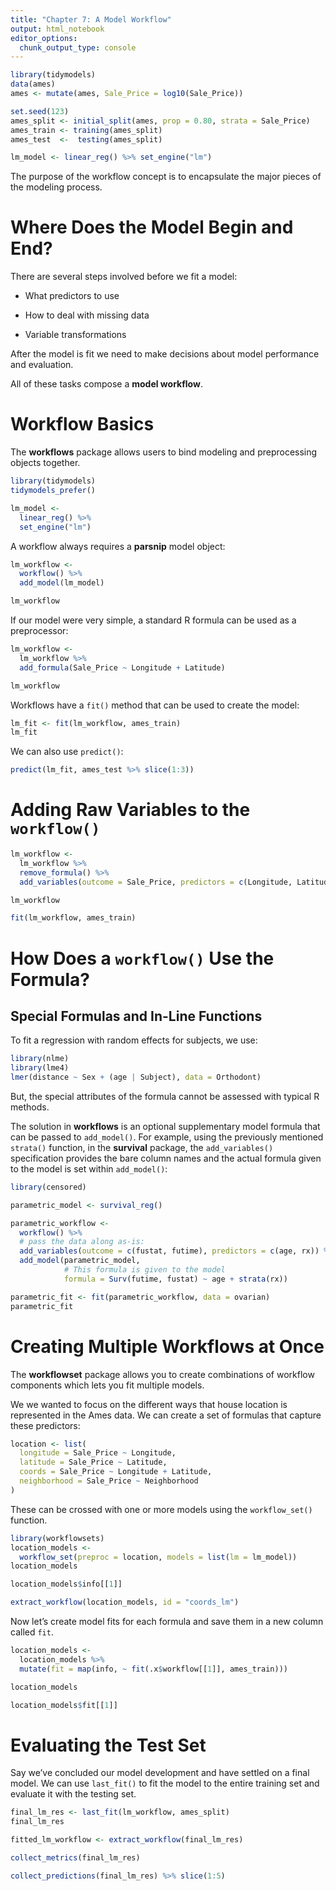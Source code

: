 ```yaml
---
title: "Chapter 7: A Model Workflow"
output: html_notebook
editor_options: 
  chunk_output_type: console
---
```


```r
library(tidymodels)
data(ames)
ames <- mutate(ames, Sale_Price = log10(Sale_Price))

set.seed(123)
ames_split <- initial_split(ames, prop = 0.80, strata = Sale_Price)
ames_train <- training(ames_split)
ames_test  <-  testing(ames_split)

lm_model <- linear_reg() %>% set_engine("lm")
```

The purpose of the workflow concept is to encapsulate the major pieces of the modeling process.

# Where Does the Model Begin and End?

There are several steps involved before we fit a model:

-   What predictors to use

-   How to deal with missing data

-   Variable transformations

After the model is fit we need to make decisions about model performance and evaluation.

All of these tasks compose a **model workflow**.

# Workflow Basics

The **workflows** package allows users to bind modeling and preprocessing objects together.

```r
library(tidymodels)
tidymodels_prefer()

lm_model <- 
  linear_reg() %>% 
  set_engine("lm")
```

A workflow always requires a **parsnip** model object:

```r
lm_workflow <- 
  workflow() %>% 
  add_model(lm_model)

lm_workflow
```

If our model were very simple, a standard R formula can be used as a preprocessor:

```r
lm_workflow <- 
  lm_workflow %>% 
  add_formula(Sale_Price ~ Longitude + Latitude)

lm_workflow
```

Workflows have a `fit()` method that can be used to create the model:

```r
lm_fit <- fit(lm_workflow, ames_train)
lm_fit
```

We can also use `predict()`:

```r
predict(lm_fit, ames_test %>% slice(1:3))
```

# Adding Raw Variables to the `workflow()`

```r
lm_workflow <- 
  lm_workflow %>% 
  remove_formula() %>% 
  add_variables(outcome = Sale_Price, predictors = c(Longitude, Latitude))

lm_workflow

fit(lm_workflow, ames_train)
```

# How Does a `workflow()` Use the Formula?

## Special Formulas and In-Line Functions

To fit a regression with random effects for subjects, we use:

```r
library(nlme)
library(lme4)
lmer(distance ~ Sex + (age | Subject), data = Orthodont)
```

But, the special attributes of the formula cannot be assessed with typical R methods.

The solution in **workflows** is an optional supplementary model formula that can be passed to `add_model()`. For example, using the previously mentioned `strata()` function, in the **survival** package, the `add_variables()` specification provides the bare column names and the actual formula given to the model is set within `add_model()`:

```r
library(censored)

parametric_model <- survival_reg()

parametric_workflow <- 
  workflow() %>% 
  # pass the data along as-is:
  add_variables(outcome = c(fustat, futime), predictors = c(age, rx)) %>% 
  add_model(parametric_model,
            # This formula is given to the model
            formula = Surv(futime, fustat) ~ age + strata(rx))

parametric_fit <- fit(parametric_workflow, data = ovarian)
parametric_fit
```

# Creating Multiple Workflows at Once

The **workflowset** package allows you to create combinations of workflow components which lets you fit multiple models.

We we wanted to focus on the different ways that house location is represented in the Ames data. We can create a set of formulas that capture these predictors:

```r
location <- list(
  longitude = Sale_Price ~ Longitude,
  latitude = Sale_Price ~ Latitude,
  coords = Sale_Price ~ Longitude + Latitude,
  neighborhood = Sale_Price ~ Neighborhood
)
```

These can be crossed with one or more models using the `workflow_set()` function.

```r
library(workflowsets)
location_models <- 
  workflow_set(preproc = location, models = list(lm = lm_model))
location_models

location_models$info[[1]]

extract_workflow(location_models, id = "coords_lm")
```

Now let's create model fits for each formula and save them in a new column called `fit`.

```r
location_models <- 
  location_models %>% 
  mutate(fit = map(info, ~ fit(.x$workflow[[1]], ames_train)))

location_models

location_models$fit[[1]]
```

# Evaluating the Test Set

Say we've concluded our model development and have settled on a final model. We can use `last_fit()` to fit the model to the entire training set and evaluate it with the testing set.

```r
final_lm_res <- last_fit(lm_workflow, ames_split)
final_lm_res

fitted_lm_workflow <- extract_workflow(final_lm_res)

collect_metrics(final_lm_res)

collect_predictions(final_lm_res) %>% slice(1:5)
```
